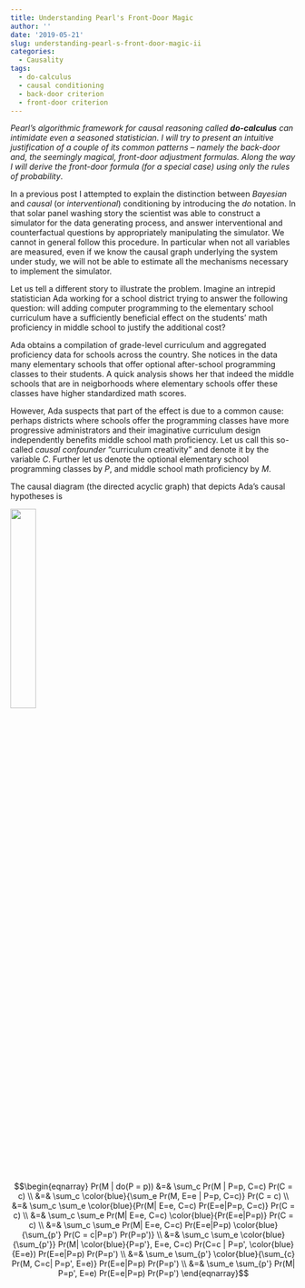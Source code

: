 ```yaml
---
title: Understanding Pearl's Front-Door Magic
author: ''
date: '2019-05-21'
slug: understanding-pearl-s-front-door-magic-ii
categories:
  - Causality
tags:
  - do-calculus
  - causal conditioning
  - back-door criterion
  - front-door criterion
---
```


_Pearl's algorithmic framework for causal reasoning called __do-calculus__ can intimidate even a seasoned statistician. I will try to present an intuitive justification of a couple of its common patterns -- namely the back-door and, the seemingly magical, front-door adjustment formulas. Along the way I will derive the front-door formula (for a special case) using only the rules of probability_.

In a previous post I attempted to explain the distinction between _Bayesian_ and _causal_ (or _interventional_) conditioning by introducing the _do_ notation. In that solar panel washing story the scientist was able to construct a simulator for the data generating process, and answer interventional and counterfactual questions by appropriately manipulating the simulator. We cannot in general follow this procedure. In particular when not all variables are measured, even if we know the causal graph underlying the system under study, we will not be able to estimate all the mechanisms necessary to implement the simulator.  

Let us tell a different story to illustrate the problem. Imagine an intrepid statistician Ada working for a school district trying to answer the following question: will adding computer programming to the elementary school curriculum have a sufficiently beneficial effect on the students' math proficiency in middle school to justify the additional cost?

Ada obtains a compilation of grade-level curriculum and aggregated proficiency data for schools across the country. She notices in the data many elementary schools that offer optional after-school programming classes to their students. A quick analysis shows her that indeed the middle schools that are in neigborhoods where elementary schools offer these classes have higher standardized math scores. 

However, Ada suspects that part of the effect is due to a common cause: perhaps districts where schools offer the programming classes have more progressive administrators and their imaginative curriculum design independently benefits middle school math proficiency. Let us call this so-called _causal confounder_ "curriculum creativity" and denote it by the variable $C$. Further let us denote the optional elementary school programming classes by $P$, and middle school math proficiency by $M$. 

The causal diagram (the directed acyclic graph) that depicts Ada's causal hypotheses is 

![](/post/2019-05-21-understanding-pearl-s-front-door-magic-ii_files/programming_example1.png){width=30%}

$$\begin{eqnarray}
Pr(M | do(P = p)) &=& \sum_c Pr(M | P=p, C=c) Pr(C = c) \\
&=& \sum_c \color{blue}{\sum_e Pr(M, E=e | P=p, C=c)} Pr(C = c) \\
&=& \sum_c \sum_e \color{blue}{Pr(M| E=e, C=c) Pr(E=e|P=p, C=c)} Pr(C = c) \\
&=& \sum_c \sum_e Pr(M| E=e, C=c) \color{blue}{Pr(E=e|P=p)} Pr(C = c) \\
&=& \sum_c \sum_e  Pr(M| E=e, C=c) Pr(E=e|P=p) \color{blue}{\sum_{p'} Pr(C = c|P=p') Pr(P=p')} \\
&=& \sum_c \sum_e \color{blue}{\sum_{p'}}  Pr(M| \color{blue}{P=p'}, E=e, C=c) Pr(C=c | P=p', \color{blue}{E=e}) Pr(E=e|P=p) Pr(P=p') \\
&=& \sum_e \sum_{p'} \color{blue}{\sum_{c}  Pr(M, C=c| P=p', E=e)} Pr(E=e|P=p) Pr(P=p') \\
&=&  \sum_e \sum_{p'}  Pr(M| P=p', E=e) Pr(E=e|P=p) Pr(P=p')
\end{eqnarray}$$





